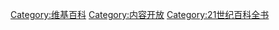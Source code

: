 {{catmore|Wikipedia:维基百科语言列表}}
{{Commonscat|Wikipedias by language}}

[[Category:维基百科|Category:维基百科]]
[[Category:内容开放|Category:内容开放]]
[[Category:21世纪百科全书|Category:21世纪百科全书]]